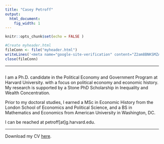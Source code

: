 ```yaml
---
title: "Casey Petroff"
output:
  html_document:
    fig_width: 1
---
```


```r
knitr::opts_chunk$set(echo = FALSE )

#Create myheader.html
fileConn <- file("myheader.html")
writeLines('<meta name="google-site-verification" content="Z2am8BNKSMZAG1lcN-CWIHfK2Qr0k9w9lIbAZCnwwKQ" />', fileConn)
close(fileConn)
```

----

:::: {style="display: flex;"}

:::

I am a Ph.D. candidate in the Political Economy and Government Program at Harvard University.  with a focus on political economy and economic history. My research is supported by a Stone PhD Scholarship in Inequality and Wealth Concentration. 

Prior to my doctoral studies, I earned a MSc in Economic History from the London School of Economics and Political Science, and a BS in Mathematics and Economics from American University in Washington, DC.

I can be reached at petroff[at]g.harvard.edu.

----

Download my CV [here](https://www.dropbox.com/s/beticxrzytez32o/petroff_cv.pdf?dl=0). 







